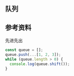 ## 队列

## 参考资料


先进先出

```js
const queue = [];
queue.push(...[1, 2, 3]);
while (queue.length > 0) {
  console.log(queue.shift());
}
```
